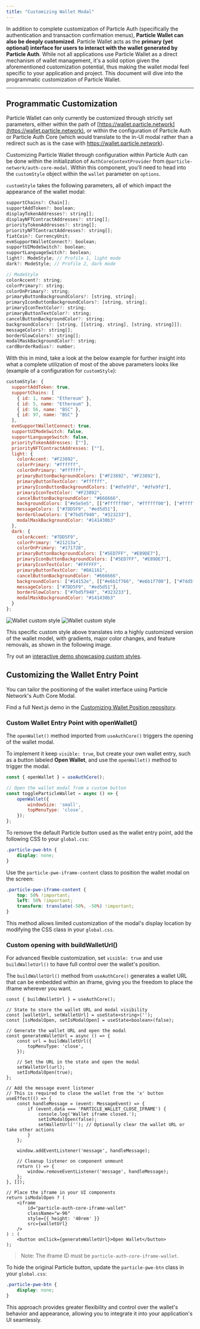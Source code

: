```yaml
---
title: "Customizing Wallet Modal"
---
```


In addition to complete customization of Particle Auth (specifically the authentication and transaction confirmation menus), **Particle Wallet can also be deeply customized**. Particle Wallet acts as the **primary **(yet optional)** interface for users to interact with the wallet generated by Particle Auth**. While not all applications use Particle Wallet as a direct mechanism of wallet management, it's a solid option given the aforementioned customization potential, thus making the wallet modal feel specific to your application and project. This document will dive into the programmatic customization of Particle Wallet.

***

## Programmatic Customization

Particle Wallet can only currently be customized through strictly set parameters, either within the path of [https://wallet.particle.network](https://wallet.particle.network), or within the configuration of Particle Auth or Particle Auth Core (which would translate to the in-UI modal rather than a redirect such as is the case with https://wallet.particle.network).

Customizing Particle Wallet through configuration within Particle Auth can be done within the initialization of `AuthCoreContextProvider` from `@particle-network/auth-core-modal`. Within this component, you'll need to head into the `customStyle` object within the `wallet` parameter on `options`.

`customStyle` takes the following parameters, all of which impact the appearance of the wallet modal:

```javascript JavaScript
supportChains?: Chain[];
supportAddToken?: boolean;
displayTokenAddresses?: string[];
displayNFTContractAddresses?: string[];
priorityTokenAddresses?: string[];
priorityNFTContractAddresses?: string[];
fiatCoin?: CurrencyUnit;
evmSupportWalletConnect?: boolean;
supportUIModeSwitch?: boolean;
supportLanguageSwitch?: boolean;
light?: ModeStyle; // Profile 1, light mode
dark?: ModeStyle; // Profile 2, dark mode

// ModeStyle
colorAccent?: string;
colorPrimary?: string;
colorOnPrimary?: string;
primaryButtonBackgroundColors?: [string, string];
primaryIconButtonBackgroundColors?: [string, string];
primaryIconTextColor?: string;
primaryButtonTextColor?: string;
cancelButtonBackgroundColor?: string;
backgroundColors?: [string, [[string, string], [string, string]]];
messageColors?: string[];
borderGlowColors?: string[];
modalMaskBackgroundColor?: string;
cardBorderRadius?: number;
```

With this in mind, take a look at the below example for further insight into what a complete utilization of most of the above parameters looks like (example of a configuration for `customStyle`):

```javascript JavaScript
customStyle: {
  supportAddToken: true,
  supportChains: [
    { id: 1, name: "Ethereum" },
    { id: 5, name: "Ethereum" },
    { id: 56, name: "BSC" },
    { id: 97, name: "BSC" }
  ],
  evmSupportWalletConnect: true,
  supportUIModeSwitch: false,
  supportLanguageSwitch: false,
  priorityTokenAddresses: [""],
  priorityNFTContractAddresses: [""],
  light: {
    colorAccent: "#F23892",
    colorPrimary: "#ffffff",
    colorOnPrimary: "#ffffff",
    primaryButtonBackgroundColors: ["#F23892", "#F23892"],
    primaryButtonTextColor: "#ffffff",
    primaryIconButtonBackgroundColors: ["#dfe9fd", "#dfe9fd"],
    primaryIconTextColor: "#F23892",
    cancelButtonBackgroundColor: "#666666",
    backgroundColors: ["#e5e5e5", [["#ffffff00", "#ffffff00"], ["#ffffff00", "#ffffff00"]]],
    messageColors: ["#7DD5F9", "#ed5d51"],
    borderGlowColors: ["#7bd5f940", "#323233"],
    modalMaskBackgroundColor: "#141430b3"
  },
  dark: {
    colorAccent: "#7DD5F9",
    colorPrimary: "#21213a",
    colorOnPrimary: "#171728",
    primaryButtonBackgroundColors: ["#5ED7FF", "#E89DE7"],
    primaryIconButtonBackgroundColors: ["#5ED7FF", "#E89DE7"],
    primaryIconTextColor: "#FFFFFF",
    primaryButtonTextColor: "#0A1161",
    cancelButtonBackgroundColor: "#666666",
    backgroundColors: ["#14152e", [["#e6b1f766", "#e6b1f700"], ["#7dd5f94d", "#7dd5f900"]]],
    messageColors: ["#7DD5F9", "#ed5d51"],
    borderGlowColors: ["#7bd5f940", "#323233"],
    modalMaskBackgroundColor: "#141430b3"
  }
};
``` 

<div className="flex justify-center">
<img
  className="block h-64 dark:hidden"
  src="/guides/configuration/images/customstyle.png"
  alt="Wallet custom style"
/>
<img
  className="hidden h-64 dark:block"
  src="/guides/configuration/images/customstyle.png"
  alt="Wallet custom style"
/>
</div>

This specific custom style above translates into a highly customized version of the wallet model, with gradients, major color changes, and feature removals, as shown in the following image.

<Tip>Try out an [interactive demo showcasing custom styles](https://web-demo.particle.network).</Tip>

## Customizing the Wallet Entry Point

You can tailor the positioning of the wallet interface using Particle Network's Auth Core Modal.

<Note>Find a full Next.js demo in the [Customizing Wallet Position repository](https://github.com/Particle-Network/custom-wallet-entry).</Note>

### Custom Wallet Entry Point with openWallet()

The `openWallet()` method imported from `useAuthCore()` triggers the opening of the wallet modal. 

To implement it keep `visible: true`, but create your own wallet entry, such as a button labeled **Open Wallet**, and use the `openWallet()` method to trigger the modal.

```jsx
const { openWallet } = useAuthCore();

// Open the wallet modal from a custom button
const toggleParticleWallet = async () => {
    openWallet({
        windowSize: 'small',
        topMenuType: 'close',
    });
};
```

To remove the default Particle button used as the wallet entry point, add the following CSS to your `global.css`:

```css
.particle-pwe-btn {
    display: none;
}
```

Use the `particle-pwe-iframe-content` class to position the wallet modal on the screen:

```css
.particle-pwe-iframe-content {
    top: 50% !important;
    left: 50% !important;
    transform: translate(-50%, -50%) !important;
}
```

This method allows limited customization of the modal's display location by modifying the CSS class in your `global.css`.



### Custom opening with buildWalletUrl()

For advanced flexible customization, set `visible: true` and use `buildWalletUrl()` to have full control over the wallet's position.

The `buildWalletUrl()` method from `useAuthCore()` generates a wallet URL that can be embedded within an iframe, giving you the freedom to place the iframe wherever you want.

```tsx
const { buildWalletUrl } = useAuthCore();

// State to store the wallet URL and modal visibility
const [walletUrl, setWalletUrl] = useState<string>('');
const [isModalOpen, setIsModalOpen] = useState<boolean>(false);

// Generate the wallet URL and open the modal
const generateWalletUrl = async () => {
    const url = buildWalletUrl({
        topMenuType: 'close',
    });

    // Set the URL in the state and open the modal
    setWalletUrl(url);
    setIsModalOpen(true);
};

// Add the message event listener
// This is required to close the wallet from the 'x' button
useEffect(() => {
    const handleMessage = (event: MessageEvent) => {
        if (event.data === 'PARTICLE_WALLET_CLOSE_IFRAME') {
            console.log('Wallet iframe closed.');
            setIsModalOpen(false);
            setWalletUrl(''); // Optionally clear the wallet URL or take other actions
        }
    };

    window.addEventListener('message', handleMessage);

    // Cleanup listener on component unmount
    return () => {
        window.removeEventListener('message', handleMessage);
    };
}, []);

// Place the iframe in your UI components
return isModalOpen ? (
    <iframe
        id="particle-auth-core-iframe-wallet"
        className="w-96"
        style={{ height: '40rem' }}
        src={walletUrl}
    />
) : (
    <button onClick={generateWalletUrl}>Open Wallet</button>
);
```

> Note: The iframe ID must be `particle-auth-core-iframe-wallet`.

To hide the original Particle button, update the `particle-pwe-btn` class in your `global.css`:

```css
.particle-pwe-btn {
    display: none;
}
```

This approach provides greater flexibility and control over the wallet's behavior and appearance, allowing you to integrate it into your application's UI seamlessly.
